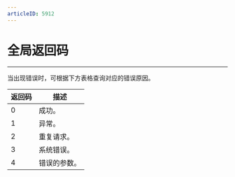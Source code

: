 ```yaml
---
articleID: 5912
---
```

<style>
table th:nth-of-type(1) { min-width: 120px; width: 30%; }
table th:nth-of-type(2) { min-width: 120px; width: 70%; }
table {width: 100%;}
</style>

# 全局返回码
---
当出现错误时，可根据下方表格查询对应的错误原因。

| 返回码 | 描述     |
| ------- | ---------- |
| 0 	  | 成功。 	|
| 1       | 异常。       |
| 2       | 重复请求。   |
| 3       | 系统错误。   |
| 4       | 错误的参数。 |

